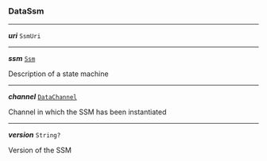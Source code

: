 


### DataSsm



---

***uri*** `SsmUri`

---

***ssm*** [`Ssm`](/docs/ssm-chaincode-models--page#signing-state-machine)

Description of a state machine



---

***channel*** [`DataChannel`](#datachannel)

Channel in which the SSM has been instantiated



---

***version*** `String?`

Version of the SSM


